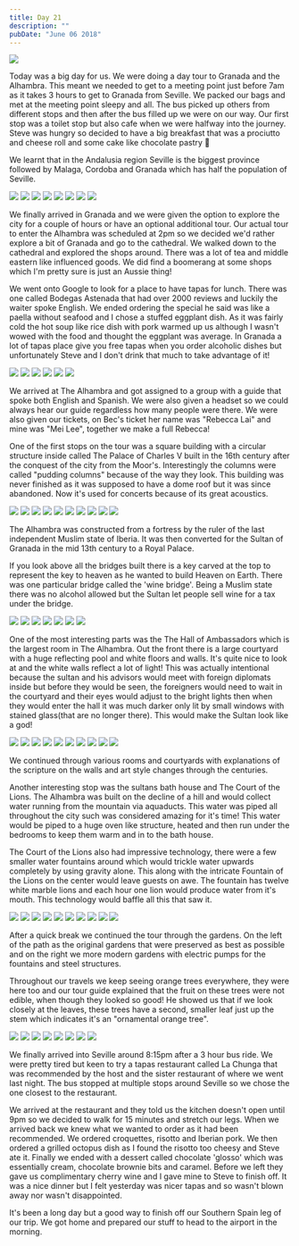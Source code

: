 ```yaml
---
title: Day 21
description: ""
pubDate: "June 06 2018"
---
```



<Grid columns={1}>
  <Img src="/src/content/travel/2018-europe/assets/119b5a19-0f2d-4117-abed-4bbdd9eecaf3-ae2f070b8d50fd6ccd752cccdc69b739b91eb0ec.jpg" />
</Grid>

Today was a big day for us. We were doing a day tour to Granada and the Alhambra. This meant we needed to get to a meeting point just before 7am as it takes 3 hours to get to Granada from Seville. We packed our bags and met at the meeting point sleepy and all. The bus picked up others from different stops and then after the bus filled up we were on our way. Our first stop was a toilet stop but also cafe when we were halfway into the journey. Steve was hungry so decided to have a big breakfast that was a prociutto and cheese roll and some cake like chocolate pastry 🐷

We learnt that in the Andalusia region Seville is the biggest province followed by Malaga, Cordoba and Granada which has half the population of Seville.

<Grid columns={12}>
  <Img
    src="/src/content/travel/2018-europe/assets/a81d794d-8c59-4831-b813-dc9e334316d4-a6eab315d5bc239b6419c62d39963dae4e08ddba.jpg"
    colSpan={3}
  />
  <Img
    src="/src/content/travel/2018-europe/assets/e3f8b9a9-a42b-42c7-8356-c458669d2d21-7d35c95ba61148a8ab684d765f8948ee1adf3959.jpg"
    colSpan={3}
  />
  <Img
    src="/src/content/travel/2018-europe/assets/5ab78f9c-0a18-4076-a876-1c8bd15dd70d-2ea1587cb518b2922e3e6d85952883b2e05bd1ce.jpg"
    colSpan={6}
    rowSpan={2}
  />
  <Img
    src="/src/content/travel/2018-europe/assets/0e56d59f-9e24-4bac-8cff-b71574f704ed-75a0b8a122dcc470003f3525044a05076bd3352b.jpg"
    colSpan={3}
  />
  <Img
    src="/src/content/travel/2018-europe/assets/0ac935d6-048c-49e2-89e8-0b369f3aab15-e743533502762caf82e49d56967c80bd229c9143.jpg"
    colSpan={3}
  />
  <Img
    src="/src/content/travel/2018-europe/assets/9fb5f7e2-b547-42f5-bf9e-46037e408820-3c23e74e9fcd3c44ce06c411c730df2d7bfdeea2.jpg"
    colSpan={4}
  />
  <Img
    src="/src/content/travel/2018-europe/assets/15c6fbdf-0467-4f9c-a83b-95d69301288a-6de1b765346d53c10a3865f9004f1d354ae50b88.jpg"
    colSpan={4}
  />
  <Img
    src="/src/content/travel/2018-europe/assets/ea09e529-089b-479b-b448-90eaf3b56e7b-75160ba0f2f99aecc114fa73f0e02e40d546168a.jpg"
    colSpan={4}
  />
</Grid>

We finally arrived in Granada and we were given the option to explore the city for a couple of hours or have an optional additional tour. Our actual tour to enter the Alhambra was scheduled at 2pm so we decided we'd rather explore a bit of Granada and go to the cathedral. We walked down to the cathedral and explored the shops around. There was a lot of tea and middle eastern like influenced goods. We did find a boomerang at some shops which I'm pretty sure is just an Aussie thing!

We went onto Google to look for a place to have tapas for lunch. There was one called Bodegas Astenada that had over 2000 reviews and luckily the waiter spoke English. We ended ordering the special he said was like a paella without seafood and I chose a stuffed eggplant dish. As it was fairly cold the hot soup like rice dish with pork warmed up us although I wasn't wowed with the food and thought the eggplant was average. In Granada a lot of tapas place give you free tapas when you order alcoholic dishes but unfortunately Steve and I don't drink that much to take advantage of it!

<Grid columns={3}>
  <Img
    src="/src/content/travel/2018-europe/assets/ef4e7bc7-9a9b-4cb1-a9e7-2f7c11cd4d90-9220d360ba124f300aea15237b4c70537576282b.jpg"
    colSpan={2}
    rowSpan={2}
  />
  <Img src="/src/content/travel/2018-europe/assets/4b125ae4-48a8-4714-8d99-1a582bf38547-d8f86657e5520a627627e7a03bb1050279e52bae.jpg" />
  <Img src="/src/content/travel/2018-europe/assets/1ad85e8c-3322-4ee9-8c74-0bca48edc04f-bd0b99c768fba899861a3112f46337dc07d259a5.jpg" />
  <Img src="/src/content/travel/2018-europe/assets/eee41f53-80c2-48c9-bee1-89ccfb3c40ee-99abd9bfb6056d046f4ac58fb61379d397504713.jpg" />
  <Img src="/src/content/travel/2018-europe/assets/11ce4a7e-b546-4b24-8cb6-171d221192cb-e6efbea0046a86a86a8406e992d69b106fc06599.jpg" />
  <Img src="/src/content/travel/2018-europe/assets/b26e5a63-9acf-4cf1-9dbf-83b220365c94-7221c379ffd2e45bbf5e1313eb515d75c8fcb233.jpg" />
</Grid>

We arrived at The Alhambra and got assigned to a group with a guide that spoke both English and Spanish. We were also given a headset so we could always hear our guide regardless how many people were there. We were also given our tickets, on Bec's ticket her name was "Rebecca Lai" and mine was "Mei Lee", together we make a full Rebecca!

One of the first stops on the tour was a square building with a circular structure inside called The Palace of Charles V built in the 16th century after the conquest of the city from the Moor's. Interestingly the columns were called "pudding columns" because of the way they look. This building was never finished as it was supposed to have a dome roof but it was since abandoned. Now it's used for concerts because of its great acoustics.

<Grid columns={4}>
  <Img
    src="/src/content/travel/2018-europe/assets/7239d117-3236-49c4-b53c-118d36cfa8dd-92d2a7907dfd9061cee4bfbd48423bf5beb464b7.jpg"
    colSpan={2}
    rowSpan={2}
  />
  <Img src="/src/content/travel/2018-europe/assets/cb46d133-da73-4823-9465-edf9c7737ffa-3d3329904faded20df3a28edb4fe573d851f7d6b.jpg" />
  <Img src="/src/content/travel/2018-europe/assets/e88a6c3c-4bf4-4d96-b716-1456504179ea-8e6a3b4d6989fd7123a04586971f1cf2abdfb84c.jpg" />
  <Img src="/src/content/travel/2018-europe/assets/6bdab915-73f8-439b-a955-453228a16326-8d4a31c519abf3f2e7cbc9a5a00af2202afd3f82.jpg" />
  <Img src="/src/content/travel/2018-europe/assets/a96c1df4-64c7-4d53-aece-8d0d2fb0844d-01283e2991a812c96e4b8af3db3b7f29e3e80b51.jpg" />
  <Img src="/src/content/travel/2018-europe/assets/88c038cb-40bc-410b-8779-c757ce6afcf9-84409f260f8574a37c366403001b31ada1cd6700.jpg" />
  <Img
    src="/src/content/travel/2018-europe/assets/e843fb6c-dbc1-48b9-8a18-c56148ce92dd-8b94ef235fed21c1797e23f86b5409bee3724822.jpg"
    colSpan={2}
    rowSpan={2}
  />
  <Img src="/src/content/travel/2018-europe/assets/d5efd8e8-ae1f-46eb-9996-b1e6f67e3ccf-c3c0a85b43c2800b1d0f3adfcf1f75649a26e143.jpg" />
  <Img src="/src/content/travel/2018-europe/assets/0e8c65dd-a3fe-4af1-81fe-47cc64329e97-e41a1a1ae92d5611ee93b6e8b04226d42db9ab29.jpg" />
  <Img src="/src/content/travel/2018-europe/assets/b1032d65-2d82-42ec-9f43-43e88ec64d35-bd7fc9ea43f50bd4b05263bc322ea49a635dc2f3.jpg" />
</Grid>

The Alhambra was constructed from a fortress by the ruler of the last independent Muslim state of Iberia. It was then converted for the Sultan of Granada in the mid 13th century to a Royal Palace.

If you look above all the bridges built there is a key carved at the top to represent the key to heaven as he wanted to build Heaven on Earth. There was one particular bridge called the 'wine bridge'. Being a Muslim state there was no alcohol allowed but the Sultan let people sell wine for a tax under the bridge.

<Grid columns={4}>
  <Img
    src="/src/content/travel/2018-europe/assets/e1a7bbf4-d354-494e-988f-51a65fc393ab-7396d757cdbffa17545cec9a38d1c03e9487ba43.jpg"
    colSpan={2}
  />
  <Img
    src="/src/content/travel/2018-europe/assets/4d974e36-b209-46a2-a8a9-dde0569ef96f-d0537263895a92f0afc3e30f052f273b33a0764b.jpg"
    colSpan={2}
  />
  <Img src="/src/content/travel/2018-europe/assets/726c85ff-ad7e-4e02-81b6-abf723f6540a-e0a58ee17075d6097458694b8ac5177b85cad8f5.jpg" />
  <Img src="/src/content/travel/2018-europe/assets/feb2a4d6-b4ab-43b7-b5fd-e16c4e26ccda-d94d1af2cb5018ad066eee5800fa6e5d85e099f2.jpg" />
  <Img
    src="/src/content/travel/2018-europe/assets/06807ad2-b4d9-44bd-a85a-b15aee6e1a86-eae28cb5a3e31cc755a0149738e7db9e152ec81e.jpg"
    colSpan={2}
    rowSpan={2}
  />
  <Img src="/src/content/travel/2018-europe/assets/b86c95f4-414b-4e96-8d69-937cebc355a1-011ebf03573768c9cd9a14013efc4d3c081b7f37.jpg" />
  <Img src="/src/content/travel/2018-europe/assets/fdd83ed7-f84a-4d0e-aa56-ac24adead32e-fe563ba627efd27177485280475d2a3de5f19780.jpg" />
</Grid>

One of the most interesting parts was the The Hall of Ambassadors which is the largest room in The Alhambra. Out the front there is a large courtyard with a huge reflecting pool and white floors and walls. It's quite nice to look at and the white walls reflect a lot of light! This was actually intentional because the sultan and his advisors would meet with foreign diplomats inside but before they would be seen, the foreigners would need to wait in the courtyard and their eyes would adjust to the bright lights then when they would enter the hall it was much darker only lit by small windows with stained glass(that are no longer there). This would make the Sultan look like a god!

<Grid columns={4}>
  <Img
    src="/src/content/travel/2018-europe/assets/c77ec4d3-a293-4f3e-983b-4f55f0b212d7-a00780a382cc13354adac402ccb38daa9dd2760f.jpg"
    colSpan={2}
    rowSpan={2}
  />
  <Img src="/src/content/travel/2018-europe/assets/2c5f54ac-f058-4b9b-8ee7-d1568c492970-30e2c22f333eea3f20ffe022a40f32f5db17b32c.jpg" />
  <Img src="/src/content/travel/2018-europe/assets/9ae290ae-ee10-47bf-bc2e-819a685e965b-2f4c98ca56fc788e220be2a329f748af6c1afc1a.jpg" />
  <Img src="/src/content/travel/2018-europe/assets/4fb0dce5-6e90-4234-b462-115aee5257db-9f72966da6938f00bde0a6cd203b807633b1ad9e.jpg" />
  <Img src="/src/content/travel/2018-europe/assets/10f3e315-36a7-489a-8ef6-7c8a23090445-e78713158a658ef5ac899731f733f3f249775bd7.jpg" />
  <Img src="/src/content/travel/2018-europe/assets/fb325065-0ff8-4520-9e56-3bba92eac325-4fd72a1a6c84427c8d0e630a900c558bd4329d6d.jpg" />
  <Img
    src="/src/content/travel/2018-europe/assets/4fc229e9-f3c8-42a7-a739-e7c7f83eda9f-1992729c4e40f67baf343134c4f06dda9c0f2843.jpg"
    colSpan={2}
    rowSpan={2}
  />
  <Img src="/src/content/travel/2018-europe/assets/56c9213d-54f2-4b9e-891d-118d0e9bc7a6-0a5c66a348a9ecb2ffcc6805570cbec7ec63e494.jpg" />
  <Img src="/src/content/travel/2018-europe/assets/09f557db-c1ed-4923-9e02-89574d59d1eb-e7909a5354aabc85b0daf77067c607159bedc7cd.jpg" />
  <Img src="/src/content/travel/2018-europe/assets/2b087e05-8099-4f73-8f54-519873c1145a-2960214134b5fefac0e3d924353d9d51ac56a75c.jpg" />
</Grid>

We continued through various rooms and courtyards with explanations of the scripture on the walls and art style changes through the centuries.

Another interesting stop was the sultans bath house and The Court of the Lions. The Alhambra was built on the decline of a hill and would collect water running from the mountain via aquaducts. This water was piped all throughout the city such was considered amazing for it's time! This water would be piped to a huge oven like structure, heated and then run under the bedrooms to keep them warm and in to the bath house.

The Court of the Lions also had impressive technology, there were a few smaller water fountains around which would trickle water upwards completely by using gravity alone. This along with the intricate Fountain of the Lions on the center would leave guests on awe. The fountain has twelve white marble lions and each hour one lion would produce water from it's mouth. This technology would baffle all this that saw it.

<Grid columns={4}>
  <Img
    src="/src/content/travel/2018-europe/assets/bacbfcfe-0870-437b-b4b7-b652aaeb1e95-bf07b5b66bf9d37702632882d5dc1a98bf1aabb2.jpg"
    colSpan={2}
    rowSpan={2}
  />
  <Img src="/src/content/travel/2018-europe/assets/1d2b0d85-8069-4123-a2e0-2217cc0d002b-55ab23cc01fe5280953e3da9d7e70e8dd6cb4486.jpg" />
  <Img src="/src/content/travel/2018-europe/assets/ddab5ceb-efca-4ac6-8764-ea4f4cad36c3-4eb9efb3c596f7588392bfe3eb02a4541324a483.jpg" />
  <Img src="/src/content/travel/2018-europe/assets/98a80617-34e3-463e-83ec-736e1c80ceb3-43af52efffbe6573bbfac1592f6b80f2b2c23e9f.jpg" />
  <Img src="/src/content/travel/2018-europe/assets/590f26b3-3d90-49ab-8932-075f319f30fa-529c7d658808c02f7d2250c186897d5598068145.jpg" />
  <Img src="/src/content/travel/2018-europe/assets/00c86c01-919b-4480-9c4c-da785b39bdc5-bf0d8bdc9f7ff2e580f6df9f81726e194dc54d38.jpg" />
  <Img
    src="/src/content/travel/2018-europe/assets/dca20159-91cd-4c84-b2e8-0b189001656f-adff6892441e8e4a2769141b4a6251c20fbc267a.jpg"
    colSpan={2}
    rowSpan={2}
  />
  <Img src="/src/content/travel/2018-europe/assets/24ded400-7262-4b24-bc2a-4d348a4b3cac-56121009a7a6ad8fd25ac94d690c99f22adb9294.jpg" />
  <Img src="/src/content/travel/2018-europe/assets/ae54309a-d26f-4f89-ae08-496d7a6be75f-b2f76d12da15363b995dd1e89fd9bf45eb65d5af.jpg" />
  <Img src="/src/content/travel/2018-europe/assets/11d6f430-dd11-4b64-9107-4477e6aa2738-510a9014a63ba85353e4fbc3e3cf10dc011eef1c.jpg" />
</Grid>

After a quick break we continued the tour through the gardens. On the left of the path as the original gardens that were preserved as best as possible and on the right we more modern gardens with electric pumps for the fountains and steel structures.

Throughout our travels we keep seeing orange trees everywhere, they were here too and our tour guide explained that the fruit on these trees were not edible, when though they looked so good! He showed us that if we look closely at the leaves, these trees have a second, smaller leaf just up the stem which indicates it's an "ornamental orange tree".

<Grid columns={12}>
  <Img
    src="/src/content/travel/2018-europe/assets/c140190b-2185-4e9b-8ca5-434387cef4cf-4ed1d224b3def05ca0910cde4dc3f0b722f986ce.jpg"
    colSpan={3}
  />
  <Img
    src="/src/content/travel/2018-europe/assets/baa67096-9d99-4d1d-90ea-e572789e7a36-329f28c6270011adc1db16d71883b7f7cb14ad67.jpg"
    colSpan={3}
  />
  <Img
    src="/src/content/travel/2018-europe/assets/574d73b5-8455-42b8-9d81-9c400a4a375a-0c18350c91a2cce95bfc13ef67e5e940cc2e7175.jpg"
    colSpan={6}
    rowSpan={2}
  />
  <Img
    src="/src/content/travel/2018-europe/assets/ae10f30a-d7ad-4414-9757-ac0a03dfbd21-ab2e318ffa2b92d09e713c378f69870bfdfe5378.jpg"
    colSpan={3}
  />
  <Img
    src="/src/content/travel/2018-europe/assets/a75f89b6-03d8-4751-874c-9d14ff6599c4-2e1329b9c0812b90b3ed9864835250c337738e50.jpg"
    colSpan={3}
  />
  <Img
    src="/src/content/travel/2018-europe/assets/b51c9edd-80cb-490a-bb11-ca572d63ee75-6ba2288d5c52fe15fb6e974a815ae54da0fbc4e3.jpg"
    colSpan={4}
  />
  <Img
    src="/src/content/travel/2018-europe/assets/5ee69566-e404-495f-bc01-7b3d8897c8bf-b2078f68da6b793dcf0938d800f3077086f248f7.jpg"
    colSpan={4}
  />
  <Img
    src="/src/content/travel/2018-europe/assets/5b9e3c03-1e34-43f2-9eb3-57194208e0ff-cd388a6dd5be3f7347d926e506dd5393dda8880c.jpg"
    colSpan={4}
  />
</Grid>

We finally arrived into Seville around 8:15pm after a 3 hour bus ride. We were pretty tired but keen to try a tapas restaurant called La Chunga that was recommended by the host and the sister restaurant of where we went last night. The bus stopped at multiple stops around Seville so we chose the one closest to the restaurant.

We arrived at the restaurant and they told us the kitchen doesn't open until 9pm so we decided to walk for 15 minutes and stretch our legs. When we arrived back we knew what we wanted to order as it had been recommended. We ordered croquettes, risotto and Iberian pork. We then ordered a grilled octopus dish as I found the risotto too cheesy and Steve ate it. Finally we ended with a dessert called chocolate 'glosso' which was essentially cream, chocolate brownie bits and caramel. Before we left they gave us complimentary cherry wine and I gave mine to Steve to finish off. It was a nice dinner but I felt yesterday was nicer tapas and so wasn't blown away nor wasn't disappointed.

It's been a long day but a good way to finish off our Southern Spain leg of our trip. We got home and prepared our stuff to head to the airport in the morning.
